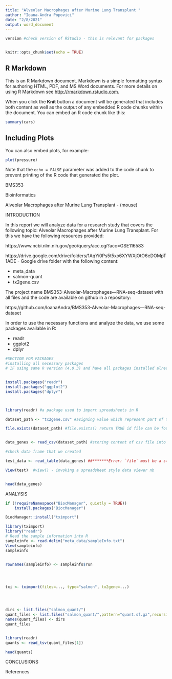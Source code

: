 ---
title: "Alveolar Macrophages after Murine Lung Transplant "
author: "Ioana-Andra Popovici"
date: "2/8/2021"
output: word_document
---
```{r}
version #check version of RStudio - this is relevant for packages 
```

```{r setup, include=FALSE}
```


```{r setup, include=FALSE}
knitr::opts_chunk$set(echo = TRUE)
```

## R Markdown

This is an R Markdown document. Markdown is a simple formatting syntax for authoring HTML, PDF, and MS Word documents. For more details on using R Markdown see <http://rmarkdown.rstudio.com>.

When you click the **Knit** button a document will be generated that includes both content as well as the output of any embedded R code chunks within the document. You can embed an R code chunk like this:

```{r cars}
summary(cars)
```

## Including Plots

You can also embed plots, for example:

```{r pressure, echo=FALSE}
plot(pressure)
```

Note that the `echo = FALSE` parameter was added to the code chunk to prevent printing of the R code that generated the plot.


BMS353

Bioinformatics 

Alveolar Macrophages after Murine Lung Transplant -
(mouse)


INTRODUCTION

In this report we will analyze data for a research study that covers the following topic: Alveolar Macrophages after Murine Lung Transplant. For this we have the following resources provided:

https://www.ncbi.nlm.nih.gov/geo/query/acc.cgi?acc=GSE116583

https://drive.google.com/drive/folders/1AqYi0Ps5t5xo6XYWXjOtO6eDOMpT1ADE - Google drive folder with the following content:

* meta_data
* salmon-quant
* tx2gene.csv


The project name BMS353-Alveolar-Macrophages---RNA-seq-dataset with all files and the code are available on github in a repository:

https://github.com/IoanaAndra/BMS353-Alveolar-Macrophages---RNA-seq-dataset



In order to use the necessary functions and analyze the data, we use some packages available in R:

* readr
* ggplot2
* dplyr

```{r}
#SECTION FOR PACKAGES
#installing all necessary packages
# IF using same R version (4.0.3) and have all packages installed already, all lines of this section can be commented 


install.packages("readr")
install.packages("ggplot2")
install.packages("dplyr")




```
```{r}

library(readr) #a package used to import spreadsheets in R

dataset_path <- "tx2gene.csv" #asigning value which represent part of the path, in this case, just the name of the file worked

file.exists(dataset_path) #file.exists() return TRUE id file can be found or FALSE if it is not found


data_genes <- read_csv(dataset_path) #storing content of csv file into variable data_genes

#check data frame that we created

test_data <- read_table(data_genes) ##*******Error: `file` must be a string, raw vector or a connection.

View(test)  #view() - invoking a spreadsheet style data viewer nb


head(data_genes)

```



ANALYSIS


```{r}
if (!requireNamespace("BiocManager", quietly = TRUE))
    install.packages("BiocManager")

BiocManager::install("tximport")

library(tximport)
library("readr")
# Read the sample information into R
sampleinfo <- read.delim("meta_data/sampleInfo.txt")
View(sampleinfo)
sampleinfo


rownames(sampleinfo) <- sampleinfo$run




txi <- tximport(files=..., type="salmon", tx2gene=...)




dirs <- list.files("salmon_quant/")
quant_files <- list.files("salmon_quant/",pattern="quant.sf.gz",recursive = TRUE,full.names = TRUE)
names(quant_files) <- dirs
quant_files


library(readr)
quants <- read_tsv(quant_files[1])

head(quants)
```





CONCLUSIONS





References
